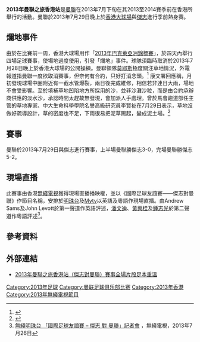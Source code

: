 '''2013年曼聯之旅香港站'''是[[曼聯|曼聯]]在2013年7月下旬在其2013至2014賽季前在香港所舉行的活動。曼聯於2013年7月29日晚上於[[香港大球場|香港大球場]]與[[傑志|傑志]]進行季前熱身賽。

==爛地事件==
由於在比賽前一周，香港大球場用作「[[2013年巴克萊亞洲錦標賽|2013年巴克萊亞洲錦標賽]]」，於四天內舉行四場足球賽事，使場地過度使用，引發「爛地」事件。球隊須臨時取消於2013年7月28日晚上於香港大球場的公開操練。曼聯領隊[[莫耶斯|莫耶斯]]極度關注草地情況，外電報道指曼聯一度欲取消賽事，但奈何有合約，只好打消念頭。<ref>{{cite news|url=http://the-sun.on.cc/cnt/news/20130728/00407_011.html|title=曼聯幾乎罷踢 大球場爛溶溶|date=2013-07-28|newspaper=[[太陽報_(香港)|太陽報 (香港)]]|accessdate=2021-05-27|archive-date=2017-08-08|archive-url=https://web.archive.org/web/20170808035749/http://the-sun.on.cc/cnt/news/20130728/00407_011.html}}</ref> 康文署回應稱，月初發現球場中圈附近有一截水管爆裂，兩日後完成維修，相信若非連日大雨，場地不會受影響。至於填補草地凹陷地方所採用的沙，並非沙灘沙粒，而是由合約承辦商供應的淡水沙，承認時間太趕故無發現，會加派人手處理。曾於馬會跑道部任主管的草地專家、中大生命科學學院名譽高級研究員李賢祉在7月29日表示，草地沒做好疏導設計，草的密度也不足，下雨很易把泥草踢起，變成泥土場。<ref>{{cite news|url=http://www.etnet.com.hk/www/tc/lifestyle/internationalaffairs/news/19015|date=2013年7月29日|title=晴報：香港盛事變醜事 大球場爛地 曼聯頂硬上|newspaper=[[晴報|晴報]]|accessdate=2021年5月27日|archive-date=2021年5月27日|archive-url=https://web.archive.org/web/20210527081655/http://www.etnet.com.hk/www/tc/lifestyle/internationalaffairs/news/19015}}</ref>

==賽事==
曼聯於2013年7月29日與傑志進行賽事，上半場曼聯勝傑志3-0，完場曼聯勝傑志5-2。

==現場直播==
此賽事由香港[[無綫電視|無綫電視]]獲得現場直播播映權，並以《國際足球友誼賽——傑志對曼聯》作節目名稱，安排於[[明珠台|明珠台]]及[[Mytv|Mytv]]以英語及粵語作現場直播。由Andrew Sams及John Levott於第一聲道作英語評述，[[潘文迪|潘文迪]]、[[黃興桂|黃興桂]]及[[鍾志光|鍾志光]]於第二聲道作粵語評述<ref>[http://b.tvb.com/whatsnew/?p=12496 無綫明珠台 「國際足球友誼賽 – 傑志 對 曼聯」記者會] {{Wayback|url=http://b.tvb.com/whatsnew/?p=12496 |date=20181006000957 }}，無綫電視，2013年7月26日</ref>。

==參考資料==
<references/>

==外部連結==
*[https://www.youtube.com/watch?v=xEnDuN5TyZY 2013年曼聯之旅香港站（傑志對曼聯）賽事全場片段足本重溫]{{Wayback|url=https://www.youtube.com/watch?v=xEnDuN5TyZY |date=20190911231626 }}

[[Category:2013年足球|Category:2013年足球]]
[[Category:曼联足球俱乐部比赛|Category:曼联足球俱乐部比赛]]
[[Category:2013年香港|Category:2013年香港]]
[[Category:2013年無綫電視節目|Category:2013年無綫電視節目]]